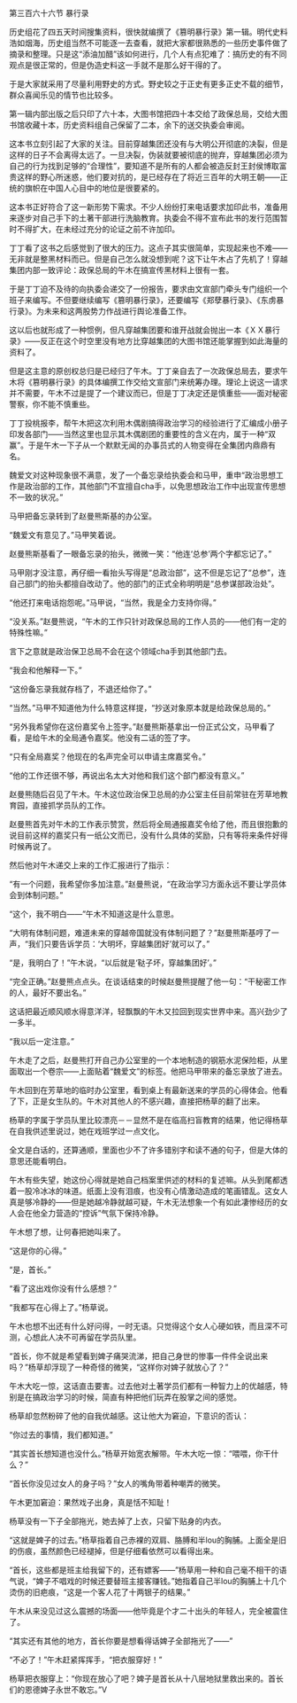 

第三百六十六节 暴行录

历史组花了四五天时间搜集资料，很快就编撰了《篡明暴行录》第一辑。明代史料浩如烟海，历史组当然不可能逐一去查看，就把大家都很熟悉的一些历史事件做了摘录和整理。只是这“添油加醋”该如何进行，几个人有点犯难了：搞历史的有不同观点是很正常的，但是伪造史料这一手就不是那么好干得的了。

于是大家就采用了尽量利用野史的方式。野史较之于正史有更多正史不载的细节，群众喜闻乐见的情节也比较多。

第一辑内部出版之后只印了六十本，大图书馆把四十本交给了政保总局，交给大图书馆收藏十本，历史资料组自己保留了二本，余下的送交执委会审阅。

这本书立刻引起了大家的关注。目前穿越集团还没有与大明公开彻底的决裂，但是这样的日子不会离得太远了。一旦决裂，伪装就要被彻底的抛弃，穿越集团必须为自己的行为找到足够的“合理性”，要知道不是所有的人都会被造反封王封侯博取富贵这样的野心所迷惑，他们要对抗的，是已经存在了将近三百年的大明王朝――正统的旗帜在中国人心目中的地位是很要紧的。

这本书正好符合了这一新形势下需求。不少人纷纷打来电话要求加印此书，准备用来逐步对自己手下的土著干部进行洗脑教育。执委会不得不宣布此书的发行范围暂时不得扩大，在未经过充分的论证之前不许加印。

丁丁看了这书之后感觉到了很大的压力。这点子其实很简单，实现起来也不难――无非就是整黑材料而已。但是自己怎么就没想到呢？这下让午木占了先机了！穿越集团内部一致评论：政保总局的午木在搞宣传黑材料上很有一套。

于是丁丁迫不及待的向执委会递交了一份报告，要求由文宣部门牵头专门组织一个班子来编写。不但要继续编写《篡明暴行录》，还要编写《郑孽暴行录》、《东虏暴行录》。为未来和这两股势力作战进行舆论准备工作。

这以后也就形成了一种惯例，但凡穿越集团要和谁开战就会抛出一本《ＸＸ暴行录》――反正在这个时空里没有地方比穿越集团的大图书馆还能掌握到如此海量的资料了。

但是这主意的原创权总归是已经归了午木。丁丁亲自去了一次政保总局去，要求午木将《篡明暴行录》的具体编撰工作交给文宣部门来统筹办理。理论上说这一请求并不需要，午木不过是提了一个建议而已，但是丁丁决定还是慎重些――面对秘密警察，你不能不慎重些。

丁丁投桃报李，帮午木把这次利用木偶剧搞得政治学习的经验进行了汇编成小册子印发各部门――当然这里也显示其木偶剧团的重要性的含义在内，属于一种“双赢”。于是午木一下子从一个默默无闻的办事员式的人物变得在全集团内鼎鼎有名。

魏爱文对这种现象很不满意，发了一个备忘录给执委会和马甲，重申“政治思想工作是政治部的工作，其他部门不宜擅自cha手，以免思想政治工作中出现宣传思想不一致的状况。”

马甲把备忘录转到了赵曼熊斯基的办公室。

“魏爱文有意见了。”马甲笑着说。

赵曼熊斯基看了一眼备忘录的抬头，微微一笑：“他连‘总参’两个字都忘记了。”

马甲刚才没注意，再仔细一看抬头写得是“总政治部”，这不但是忘记了“总参”，连自己部门的抬头都擅自改动了。他的部门的正式全称明明是“总参谋部政治处”。

“他还打来电话抱怨呢。”马甲说，“当然，我是全力支持你得。”

“没关系。”赵曼熊说，“午木的工作只针对政保总局的工作人员的――他们有一定的特殊性嘛。”

言下之意就是政治保卫总局不会在这个领域cha手到其他部门去。

“我会和他解释一下。”

“这份备忘录我就存档了，不退还给你了。”

“当然。”马甲不知道他为什么特意这样提，“抄送对象原本就是给政保总局的。”

“另外我希望你在这份嘉奖令上签字。”赵曼熊斯基拿出一份正式公文，马甲看了看，是给午木的全局通令嘉奖。他没有二话的签了字。

“只有全局嘉奖？他现在的名声完全可以申请主席嘉奖令。”

“他的工作还很不够，再说出名太大对他和我们这个部门都没有意义。”

赵曼熊随后召见了午木。午木这位政治保卫总局的办公室主任目前常驻在芳草地教育园，直接抓学员队的工作。

赵曼熊首先对午木的工作表示赞赏，然后将全局通报嘉奖令给了他，而且很抱歉的说目前这样的嘉奖只有一纸公文而已，没有什么具体的奖励，只有等将来条件好得时候再说了。

然后他对午木递交上来的工作汇报进行了指示：

“有一个问题，我希望你多加注意。”赵曼熊说，“在政治学习方面永远不要让学员体会到体制问题。”

“这个，我不明白――”午木不知道这是什么意思。

“大明有体制问题，难道未来的穿越帝国就没有体制问题了？”赵曼熊斯基哼了一声，“我们只要告诉学员：‘大明坏，穿越集团好’就可以了。”

“是，我明白了！”午木说，“以后就是‘鞑子坏，穿越集团好’。”

“完全正确。”赵曼熊点点头。在谈话结束的时候赵曼熊提醒了他一句：“干秘密工作的人，最好不要出名。”

这话把最近顺风顺水得意洋洋，轻飘飘的午木又拉回到现实世界中来。高兴劲少了一多半。

“我以后一定注意。”

午木走了之后，赵曼熊打开自己办公室里的一个本地制造的钢筋水泥保险柜，从里面取出一个卷宗――上面贴着“魏爱文”的标签。他把马甲带来的备忘录放了进去。

午木回到在芳草地的临时办公室里，看到桌上有最新送来的学员的心得体会。他看了下，正是女生队的。午木对其他人的不感兴趣，直接把杨草的翻了出来。

杨草的字属于学员队里比较漂亮－－显然不是在临高扫盲教育的结果，他记得杨草在自我供述里说过，她在戏班学过一点文化。

全文是白话的，还算通顺，里面也少不了许多错别字和读不通的句子，但是大体的意思还能看明白。

午木有些失望，她这份心得就是她自己档案里供述的材料的复述嘛。从头到尾都透着一股冷冰冰的味道。纸面上没有泪痕，也没有心情激动造成的笔画错乱。这女人真是够冷静的――但是她越冷静就越可疑，午木无法想象一个有如此凄惨经历的女人会在他全力营造的“控诉”气氛下保持冷静。

午木想了想，让何春把她叫来了。

“这是你的心得。”

“是，首长。”

“看了这出戏你没有什么感想？”

“我都写在心得上了。”杨草说。

午木也想不出还有什么好问得，一时无语。只觉得这个女人心硬如铁，而且深不可测，心想此人决不可再留在学员队里。

“首长，你不就是希望看到婢子痛哭流涕，把自己身世的惨事一件件全说出来吗？”杨草却浮现了一种奇怪的微笑，“这样你对婢子就放心了？”

午木大吃一惊，这话直击要害。过去他对土著学员们都有一种智力上的优越感，特别是在搞政治学习的时候，简直有种把他们玩弄在股掌之间的感觉。

杨草却忽然粉碎了他的自我优越感。这让他大为窘迫，下意识的否认：

“你过去的事情，我们都知道。”

“其实首长想知道也没什么。”杨草开始宽衣解带。午木大吃一惊：“喂喂，你干什么？”

“首长你没见过女人的身子吗？”女人的嘴角带着种嘲弄的微笑。

午木更加窘迫：果然戏子出身，真是恬不知耻！

杨草没有一下子全部拖光，她去掉了上衣，只留下贴身的内衣。

“这就是婢子的过去。”杨草指着自己赤裸的双肩、胳膊和半lou的胸脯。上面全是旧的伤痕，虽然颜色已经褪掉，但是仔细看依然可以看得出来。

“首长，这些都是班主给我留下的，还有嫖客――”杨草用一种和自己毫不相干的语气说，“婢子不唱戏的时候还要替班主接客赚钱。”她指着自己半lou的胸脯上十几个烫伤的旧疤痕，“这是一个客人花了十两银子的结果。”

午木从来没见过这么震撼的场面――他毕竟是个才二十出头的年轻人，完全被震住了。

“其实还有其他的地方，首长你要是想看得话婢子全部拖光了――”

“不必了！”午木赶紧挥挥手，“把衣服穿好！”

杨草把衣服穿上：“你现在放心了吧？婢子是首长从十八层地狱里救出来的。首长们的恩德婢子永世不敢忘。”V

